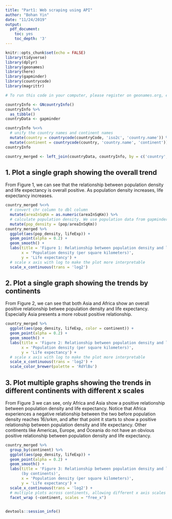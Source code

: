 ```yaml
---
title: "Part1: Web scraping using API"
author: "Bohan Yin"
date: "11/24/2019"
output:
  pdf_document: 
    toc: yes
    toc_depth: '3'
---
```


```r
knitr::opts_chunk$set(echo = FALSE)
library(tidyverse)
library(dplyr)
library(geonames)
library(here)
library(gapminder)
library(countrycode)
library(magrittr)
```


```r
# To run this code in your computer, please register on geonames.org, enable the web service and run this code here: options(geonamesUsername = "your username")
```


```r
countryInfo <- GNcountryInfo()
countryInfo %>%
  as_tibble()
countryData <- gapminder
```

```r
countryInfo %<>% 
  # unify the country names and continent names
  mutate(country = countrycode(countryCode, 'iso2c', 'country.name')) %>%
  mutate(continent = countrycode(country, 'country.name', 'continent'))
countryInfo
```

```r
country_merged <- left_join(countryData, countryInfo, by = c('country','continent')) # I merge both country and continent to reduce unnecessary suffix columns
```

## 1. Plot a single graph showing the overall trend  

From Figure 1, we can see that the relationship between population density and life expectancy is overall positive. As population density increases, life expectancy increases.  

```r
country_merged %<>%
  # convert chr column to dbl column
  mutate(areaInSqKm = as.numeric(areaInSqKm)) %>%
  # calculate population density. We use population data from gapminder because it has different population data of countries on different years, which is more precise for this plot 
  mutate(pop_density = (pop/areaInSqKm))
country_merged %>%
  ggplot(aes(pop_density, lifeExp)) +
  geom_point(alpha = 0.2) +
  geom_smooth() +
  labs(title = 'Figure 1: Relationship between population density and life expectancy',
       x = 'Population density (per square kilometers)',
       y = 'Life expectancy') +
  # scale x axis with log to make the plot more interpretable
  scale_x_continuous(trans = 'log2')
```

\pagebreak  

## 2. Plot a single graph showing the trends by continents  

From Figure 2, we can see that both Asia and Africa show an overall positive relationship betwee population density and life expectancy. Especially Asia presents a more robust positive relationship.  

```r
country_merged %>%
  ggplot(aes(pop_density, lifeExp, color = continent)) +
  geom_point(alpha = 0.2) +
  geom_smooth() +
  labs(title = 'Figure 2: Relationship between population density and life expectancy',
       x = 'Population density (per square kilometers)',
       y = 'Life expectancy') +
  # scale x axis with log to make the plot more interpretable
  scale_x_continuous(trans = 'log2') +
  scale_color_brewer(palette = 'RdYlBu')
```
\pagebreak  

## 3. Plot multiple graphs showing the trends in different continents with different x scales

From Figure 3 we can see, only Africa and Asia show a positive relationship between population density and life expectancy. Notice that Africa experiences a negative relationship between the two before population density reaches 16/srkm, and after that point it starts to show a positive relationship between population density and life expectancy. Other continents like Americas, Europe, and Oceania do not have an obvious positive relationship between population density and life expectancy.  


```r
country_merged %>%
  group_by(continent) %>%
  ggplot(aes(pop_density, lifeExp)) +
  geom_point(alpha = 0.2) +
  geom_smooth() +
  labs(title = 'Figure 3: Relationship between population density and life expectancy 
       (by continents)',
       x = 'Population density (per square kilometers)',
       y = 'Life expectancy') +
  scale_x_continuous(trans = 'log2') +
  # multiple plots across continents, allowing different x axis scales
  facet_wrap (~continent, scales = "free_x")
  
```

```r
devtools::session_info()
``` 

